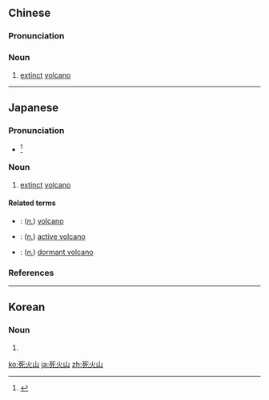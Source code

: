 ==Chinese==
{{zh-forms|type=12}}

===Pronunciation===
{{zh-pron
|m=sǐhuǒshān
|c=sei2 fo2 saan1
|cat=n
}}

===Noun===
{{zh-noun|mw=個|mw2=座}}

# [[extinct]] [[volcano]]

{{zh-cat|Geology}}

----

==Japanese==
{{ja-kanjitab|し|か|さん|k3=ざん|yomi=o|r=y}}

===Pronunciation===
* {{ja-accent-common|n|し|か|ざん}}<ref>{{R:NHK Hatsuon}}</ref>

===Noun===
{{ja-noun|しかざん}}

# {{lb|ja|geology|sort=しかざん}} {{lb|ja|obsolete}} [[extinct]] [[volcano]]

====Related terms====
* {{ja-r|火山|かざん}}: (''[[noun|n.]]'') [[volcano]]
* {{ja-r|活火山|かつかざん}}: (''[[noun|n.]]'') [[active volcano]]
* {{ja-r|休火山|きゅうかざん}}: (''[[noun|n.]]'') [[dormant volcano]]

===References===
<references/>

----

==Korean==
{{ko-hanjatab}}

===Noun===
{{ko-noun|hj|hangeul=사화산}}

# {{hanja form of|사화산|[[extinct]] [[volcano]]}}

[[ko:死火山]]
[[ja:死火山]]
[[zh:死火山]]